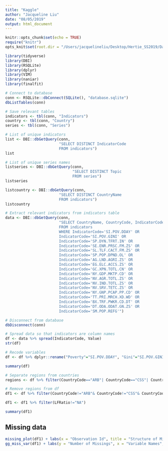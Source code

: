 ```yaml
---
title: "Kaggle"
author: "Jacqueline Liu"
date: "08/05/2019"
output: html_document
---
```


```r
knitr::opts_chunk$set(echo = TRUE)
require("knitr")
opts_knit$set(root.dir = "/Users/jacquelineliu/Desktop/Hertie_SS2019/Data Science/DataScience/")
```

```r
library(tidyverse)
library(DBI)
library(RSQLite)
library(dplyr)
library(VIM)
library(naniar)
library(finalfit)
```

```r
# Connect to database
conn <- RSQLite::dbConnect(SQLite(), "database.sqlite")
dbListTables(conn)
```

```r
# Save relevant tables
indicators <- tbl(conn, "Indicators")
country <- tbl(conn, "Country")
series <- tbl(conn, "Series")
```

```r
# List of unique indicators 
list <- DBI::dbGetQuery(conn, 
                        "SELECT DISTINCT IndicatorCode
                        FROM indicators")
list
```


```r
# List of unique series names
listseries <- DBI::dbGetQuery(conn,
                              "SELECT DISTINCT Topic
                              FROM series")
listseries
```

```r
listcountry <- DBI::dbGetQuery(conn, 
                        "SELECT DISTINCT CountryName 
                        FROM indicators")
listcountry
```


```r
# Extract relevant indicators from indicators table
data <- DBI::dbGetQuery(conn, 
                        "SELECT CountryName, CountryCode, IndicatorCode, Year, Value
                        FROM indicators
                        WHERE IndicatorCode='SI.POV.DDAY' OR
                        IndicatorCode='SI.POV.GINI' OR
                        IndicatorCode='SP.DYN.TFRT.IN' OR
                        IndicatorCode='SE.ENR.PRSC.FM.ZS' OR
                        IndicatorCode='SL.TLF.CACT.FM.ZS' OR
                        IndicatorCode='SP.POP.DPND.OL' OR
                        IndicatorCode='AG.LND.AGRI.ZS' OR
                        IndicatorCode='EG.ELC.ACCS.ZS' OR
                        IndicatorCode='GC.XPN.TOTL.CN' OR
                        IndicatorCode='NY.GDP.MKTP.CD' OR
                        IndicatorCode='NV.AGR.TOTL.ZS' OR
                        IndicatorCode='NV.IND.TOTL.ZS' OR
                        IndicatorCode='NV.SRV.TETC.ZS' OR
                        IndicatorCode='NY.GNP.PCAP.PP.CD' OR
                        IndicatorCode='TT.PRI.MRCH.XD.WD' OR
                        IndicatorCode='BX.TRF.PWKR.CD.DT' OR
                        IndicatorCode='DT.ODA.ODAT.GN.ZS' OR
                        IndicatorCode='SM.POP.REFG'")
```

```r
# Disconnect from database
dbDisconnect(conn)
```


```r
# Spread data so that indicators are column names
df <- data %>% spread(IndicatorCode, Value)
str(df)
```

```r
# Recode variables
df <- df %>% dplyr::rename("Poverty"="SI.POV.DDAY", "Gini"="SI.POV.GINI", "Fertility" = "SP.DYN.TFRT.IN", "School"="SE.ENR.PRSC.FM.ZS", "LFRatio"="SL.TLF.CACT.FM.ZS", "DependencyOld"="SP.POP.DPND.OL", "AgriLand"="AG.LND.AGRI.ZS", "Electricity"="EG.ELC.ACCS.ZS", "GDP"="NY.GDP.MKTP.CD","AgriValue"="NV.AGR.TOTL.ZS", "IndValue"="NV.IND.TOTL.ZS", "ServValue"="NV.SRV.TETC.ZS", "GNIpc"="NY.GNP.PCAP.PP.CD", "GovExpense"="GC.XPN.TOTL.CN", "NetBarter"="TT.PRI.MRCH.XD.WD", "Remittance"="BX.TRF.PWKR.CD.DT", "ODA"="DT.ODA.ODAT.GN.ZS", "Refugee"="SM.POP.REFG")
```

```r
summary(df)
```

```r
# Separate regions from countries
regions <- df %>% filter(CountryCode=="ARB"| CountryCode=="CSS"| CountryCode=="EAS"| CountryCode=="EAP"| CountryCode=="EMU"|CountryCode=="ECS"|CountryCode=="ECA"|CountryCode=="EUU"|CountryCode=="FCS"|CountryCode=="HPC"|CountryCode=="HIC"|CountryCode=="NOC"|CountryCode=="OEC"|CountryCode=="LCN"|CountryCode=="LAC"|CountryCode=="LDC"|CountryCode=="LMY"|CountryCode=="LIC"|CountryCode=="LMC"|CountryCode=="MEA"|CountryCode=="MNA"|CountryCode=="MIC"|CountryCode=="NAC"|CountryCode=="OED"|CountryCode=="OSS"|CountryCode=="PSS"|CountryCode=="SST"|CountryCode=="SAS"|CountryCode=="SSF"|CountryCode=="SSA"|CountryCode=="UMC"|CountryCode=="WLD")

# Remove regions from df
df1 <- df %>% filter(CountryCode!="ARB"& CountryCode!="CSS"& CountryCode!="EAS"& CountryCode!="EAP"& CountryCode!="EMU"&CountryCode!="ECS"&CountryCode!="ECA"&CountryCode!="EUU"&CountryCode!="FCS"&CountryCode!="HPC"&CountryCode!="HIC"&CountryCode!="NOC"&CountryCode!="OEC"&CountryCode!="LCN"&CountryCode!="LAC"&CountryCode!="LDC"&CountryCode!="LMY"&CountryCode!="LIC"&CountryCode!="LMC"&CountryCode!="MEA"&CountryCode!="MNA"&CountryCode!="MIC"&CountryCode!="NAC"&CountryCode!="OED"&CountryCode!="OSS"&CountryCode!="PSS"&CountryCode!="SST"&CountryCode!="SAS"&CountryCode!="SSF"&CountryCode!="SSA"&CountryCode!="UMC"&CountryCode!="WLD")
```

```r
df1 <- df1 %>% filter(LFRatio!="NA")
```




```r
summary(df1)
```

## Missing data



```r
missing_plot(df1) + labs(x = "Observation Id", title = "Structure of Missings", subtitle = "Missings are more common for some variables and observations") + theme(axis.text.y = element_text(size = 4))
gg_miss_var(df1) + labs(y = "Number of Missings", x = "Variable Names", title = "Number of Missings in each Variable", subtitle = "There is a significant amount of missings in some variables") + theme(axis.text.y = element_text(size = 3))
```

```r

```


